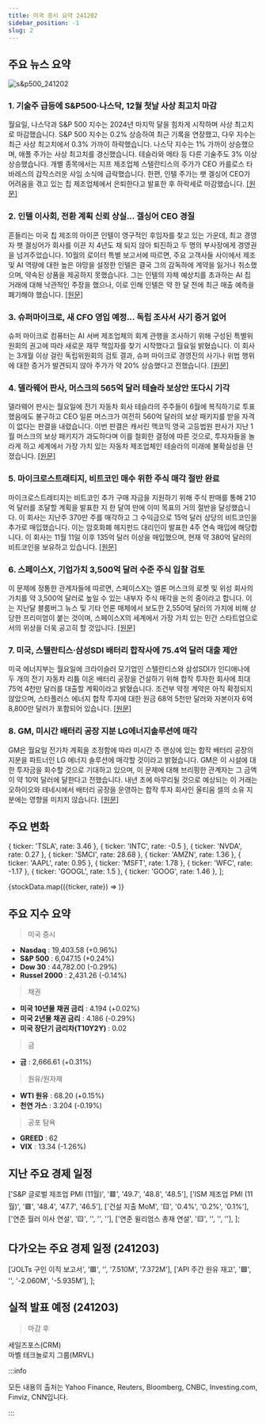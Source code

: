 ```yaml
---
title: 미국 증시 요약 241202
sidebar_position: -1
slug: 2
---
```


## 주요 뉴스 요약

![s&p500_241202](/map/241202.png)

### 1. **기술주 급등에 S&P500·나스닥, 12월 첫날 사상 최고치 마감**

월요일, 나스닥과 S&P 500 지수는 2024년 마지막 달을 힘차게 시작하며 사상 최고치로 마감했습니다. S&P 500 지수는 0.2% 상승하여 최근 기록을 연장했고, 다우 지수는 최근 사상 최고치에서 0.3% 가까이 하락했습니다. 나스닥 지수는 1% 가까이 상승했으며, 애플 주가는 사상 최고치를 경신했습니다. 테슬라와 메타 등 다른 기술주도 3% 이상 상승했습니다. 개별 종목에서는 지프 제조업체 스텔란티스의 주가가 CEO 카를로스 타바레스의 갑작스러운 사임 소식에 급락했습니다. 한편, 인텔 주가는 팻 겔싱어 CEO가 어려움을 겪고 있는 칩 제조업체에서 은퇴한다고 발표한 후 하락세로 마감했습니다. [[원문]](https://finance.yahoo.com/news/live/stock-market-today-sp-500-nasdaq-close-at-record-highs-as-tech-surges-to-kick-off-december-210024834.html)

### 2. **인텔 이사회, 전환 계획 신뢰 상실... 겔싱어 CEO 경질**

흔들리는 미국 칩 제조의 아이콘 인텔이 영구적인 후임자를 찾고 있는 가운데, 최고 경영자 팻 겔싱어가 회사를 이끈 지 4년도 채 되지 않아 퇴진하고 두 명의 부사장에게 경영권을 넘겨주었습니다. 10월의 로이터 특별 보고서에 따르면, 주요 고객사들 사이에서 제조 및 AI 역량에 대한 높은 야망을 설정한 인텔은 결국 그의 감독하에 계약을 잃거나 취소했으며, 약속된 상품을 제공하지 못했습니다. 그는 인텔의 자체 예상치를 초과하는 AI 칩 거래에 대해 낙관적인 주장을 했으나, 이로 인해 인텔은 약 한 달 전에 최근 매출 예측을 폐기해야 했습니다. [[원문]](https://www.reuters.com/business/intel-ceo-pat-gelsinger-retire-2024-12-02/)

### 3. **슈퍼마이크로, 새 CFO 영입 예정... 독립 조사서 사기 증거 없어**

슈퍼 마이크로 컴퓨터는 AI 서버 제조업체의 회계 관행을 조사하기 위해 구성된 특별위원회의 권고에 따라 새로운 재무 책임자를 찾기 시작했다고 월요일 밝혔습니다. 이 회사는 3개월 이상 걸린 독립위원회의 검토 결과, 슈퍼 마이크로 경영진의 사기나 위법 행위에 대한 증거가 발견되지 않아 주가가 약 20% 상승했다고 전했습니다. [[원문]](https://finance.yahoo.com/news/super-micro-hire-cfo-says-143815868.html)

### 4. **델라웨어 판사, 머스크의 565억 달러 테슬라 보상안 또다시 기각**

델라웨어 판사는 월요일에 전기 자동차 회사 테슬라의 주주들이 6월에 복직하기로 투표했음에도 불구하고 CEO 일론 머스크가 여전히 560억 달러의 보상 패키지를 받을 자격이 없다는 판결을 내렸습니다. 이번 판결은 캐서린 맥코믹 영국 고등법원 판사가 지난 1월 머스크의 보상 패키지가 과도하다며 이를 철회한 결정에 따른 것으로, 투자자들을 놀라게 하고 세계에서 가장 가치 있는 자동차 제조업체인 테슬라의 미래에 불확실성을 던졌습니다. [[원문]](https://www.reuters.com/legal/delaware-judge-rejects-request-restore-elon-musks-56-billion-tesla-compensation-2024-12-02/)

### 5. **마이크로스트래티지, 비트코인 매수 위한 주식 매각 절반 완료**

마이크로스트레티지는 비트코인 추가 구매 자금을 지원하기 위해 주식 판매를 통해 210억 달러를 조달할 계획을 발표한 지 한 달여 만에 이미 목표의 거의 절반을 달성했습니다. 이 회사는 지난주 370만 주를 매각하고 그 수익금으로 15억 달러 상당의 비트코인을 추가로 매입했습니다. 이는 암호화폐 헤지펀드 대리인이 발표한 4주 연속 매입에 해당합니다. 이 회사는 11월 11일 이후 135억 달러 이상을 매입했으며, 현재 약 380억 달러의 비트코인을 보유하고 있습니다. [[원문]](https://finance.yahoo.com/news/microstrategy-halfway-share-sales-buy-185744835.html)

### 6. **스페이스X, 기업가치 3,500억 달러 수준 주식 입찰 검토**

이 문제에 정통한 관계자들에 따르면, 스페이스X는 엘론 머스크의 로켓 및 위성 회사의 가치를 약 3,500억 달러로 높일 수 있는 내부자 주식 매각을 논의 중이라고 합니다. 이는 지난달 블룸버그 뉴스 및 기타 언론 매체에서 보도한 2,550억 달러의 가치에 비해 상당한 프리미엄이 붙는 것이며, 스페이스X의 세계에서 가장 가치 있는 민간 스타트업으로서의 위상을 더욱 공고히 할 것입니다. [[원문]](https://finance.yahoo.com/news/spacex-discusses-tender-offer-roughly-230920967.html)

### 7. **미국, 스텔란티스·삼성SDI 배터리 합작사에 75.4억 달러 대출 제안**

미국 에너지부는 월요일에 크라이슬러 모기업인 스텔란티스와 삼성SDI가 인디애나에 두 개의 전기 자동차 리튬 이온 배터리 공장을 건설하기 위해 합작 투자한 회사에 최대 75억 4천만 달러를 대출할 계획이라고 밝혔습니다. 조건부 약정 계약은 아직 확정되지 않았으며, 스타플러스 에너지 합작 투자에 대한 원금 68억 5천만 달러와 자본이자 6억 8,800만 달러가 포함되어 있습니다. [[원문]](https://www.reuters.com/technology/us-proposes-754-billion-loan-stellantis-samsung-sdi-battery-joint-venture-2024-12-02/)

### 8. **GM, 미시간 배터리 공장 지분 LG에너지솔루션에 매각**

GM은 월요일 전기차 계획을 조정함에 따라 미시간 주 랜싱에 있는 합작 배터리 공장의 지분을 파트너인 LG 에너지 솔루션에 매각할 것이라고 밝혔습니다. GM은 이 시설에 대한 투자금을 회수할 것으로 기대하고 있으며, 이 문제에 대해 브리핑한 관계자는 그 금액이 약 10억 달러에 달한다고 전했습니다. 내년 초에 마무리될 것으로 예상되는 이 거래는 오하이오와 테네시에서 배터리 공장을 운영하는 합작 투자 회사인 울티움 셀의 소유 지분에는 영향을 미치지 않습니다. [[원문]](https://www.reuters.com/markets/deals/gm-sell-its-stake-michigan-battery-plant-lg-energy-solution-2024-12-02/)

## 주요 변화

  { ticker: 'TSLA', rate: 3.46 },
  { ticker: 'INTC', rate: -0.5 },
  { ticker: 'NVDA', rate: 0.27 },
  { ticker: 'SMCI', rate: 28.68 },
  { ticker: 'AMZN', rate: 1.36 },
  { ticker: 'AAPL', rate: 0.95 },
  { ticker: 'MSFT', rate: 1.78 },
  { ticker: 'WFC', rate: -1.17 },
  { ticker: 'GOOGL', rate: 1.5 },
  { ticker: 'GOOG', rate: 1.46 },
];

{stockData.map(({ticker, rate}) => <StockCardMini key={ticker} ticker={ticker} rate={rate}></StockCardMini>)}

## 주요 지수 요약

> 미국 증시

- **Nasdaq** : 19,403.58 (+0.96%)
- **S&P 500** : 6,047.15 (+0.24%)
- **Dow 30** : 44,782.00 (-0.29%)
- **Russel 2000** : 2,431.26 (-0.14%)

> 채권

- **미국 10년물 채권 금리** : 4.194 (+0.02%)
- **미국 2년물 채권 금리** : 4.186 (-0.29%)
- **미국 장단기 금리차(T10Y2Y)** : 0.02

> 금

- **금** : 2,666.61 (+0.31%)

> 원유/원자재

- **WTI 원유** : 68.20 (+0.15%)
- **천연 가스** : 3.204 (-0.19%)

> 공포 탐욕

- **GREED** : 62
- **VIX** : 13.34 (-1.26%)

## 지난 주요 경제 일정

  ['S&P 글로벌 제조업 PMI (11월)', '🟥', '49.7', '48.8', '48.5'],
  ['ISM 제조업 PMI (11월)', '🟥', '48.4', '47.7', '46.5'],
  ['건설 지출 MoM', '🟨', '0.4%', '0.2%', '0.1%'],
  ['연준 월러 이사 연설', '🟨', '', '', ''],
  ['연준 윌리엄스 총재 연설', '🟨', '', '', ''],
];

<EconomicCalendar data={eventsData} />

## 다가오는 주요 경제 일정 (241203)

  ['JOLTs 구인 이직 보고서', '🟥', '', '7.510M', '7.372M'],
  ['API 주간 원유 재고', '🟩', '', '-2.060M', '-5.935M'],
];

<EconomicCalendar data={nextEventsData} />

## 실적 발표 예정 (241203)

> 마감 후

세일즈포스(CRM)  
마벨 테크놀로지 그룹(MRVL)

:::info

모든 내용의 출처는 Yahoo Finance, Reuters, Bloomberg, CNBC, Investing.com, Finviz, CNN입니다.

:::
